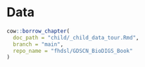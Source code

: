 # Data

```r
cow::borrow_chapter(
  doc_path = "child/_child_data_tour.Rmd",
  branch = "main",
  repo_name = "fhdsl/GDSCN_BioDIGS_Book"
)
```
